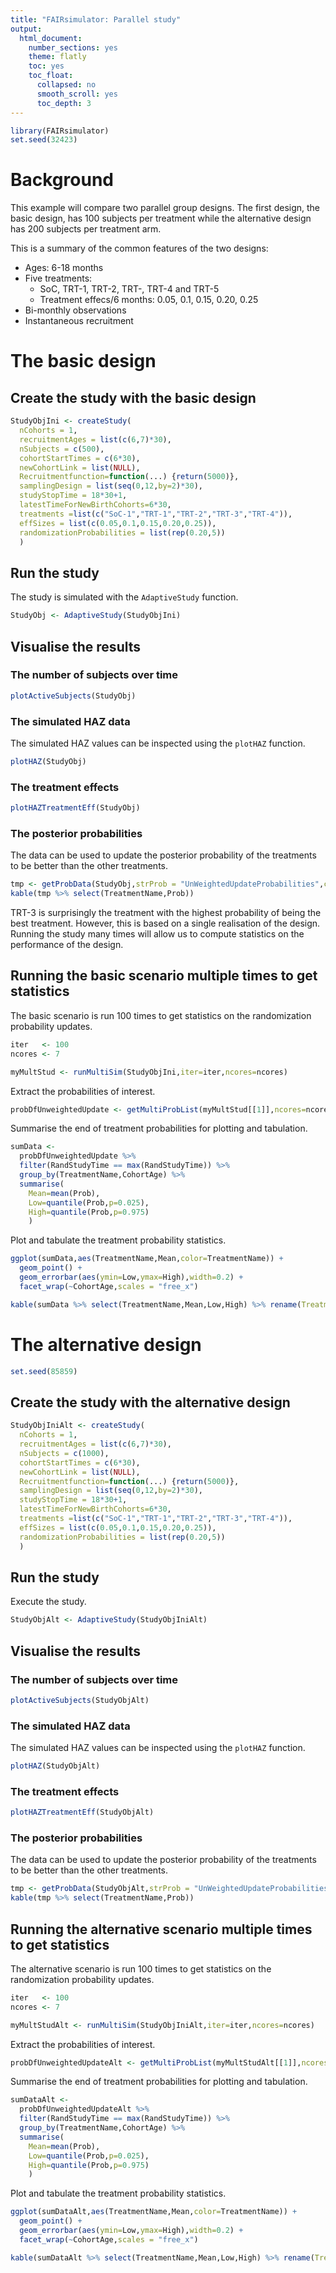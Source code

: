 ```yaml
---
title: "FAIRsimulator: Parallel study"
output:
  html_document: 
    number_sections: yes
    theme: flatly
    toc: yes
    toc_float:
      collapsed: no
      smooth_scroll: yes
      toc_depth: 3
---
```



```r
library(FAIRsimulator)
set.seed(32423)
```


# Background

This example will compare two parallel group designs. The first design, the basic design, has 100 subjects per treatment while the alternative design has 200 subjects per treatment arm.

This is a summary of the common features of the two designs:

* Ages: 6-18 months
* Five treatments: 
    - SoC, TRT-1, TRT-2, TRT-, TRT-4 and TRT-5
    - Treatment effecs/6 months: 0.05, 0.1, 0.15, 0.20, 0.25
* Bi-monthly observations
* Instantaneous recruitment

# The basic design

## Create the study with the basic design

```r
StudyObjIni <- createStudy(
  nCohorts = 1,
  recruitmentAges = list(c(6,7)*30),
  nSubjects = c(500),
  cohortStartTimes = c(6*30),
  newCohortLink = list(NULL),
  Recruitmentfunction=function(...) {return(5000)},
  samplingDesign = list(seq(0,12,by=2)*30),
  studyStopTime = 18*30+1,
  latestTimeForNewBirthCohorts=6*30,
  treatments =list(c("SoC-1","TRT-1","TRT-2","TRT-3","TRT-4")),
  effSizes = list(c(0.05,0.1,0.15,0.20,0.25)),
  randomizationProbabilities = list(rep(0.20,5))
  )
```

## Run the study

The study is simulated with the `AdaptiveStudy` function.

```r
StudyObj <- AdaptiveStudy(StudyObjIni)
```

## Visualise the results

### The number of subjects over time
```r
plotActiveSubjects(StudyObj)
```

### The simulated HAZ data

The simulated HAZ values can be inspected using the `plotHAZ` function.

```r
plotHAZ(StudyObj)
```


### The treatment effects

```r
plotHAZTreatmentEff(StudyObj)
```

### The posterior probabilities

The data can be used to update the posterior probability of the treatments to be better than the other treatments.

```r
tmp <- getProbData(StudyObj,strProb = "UnWeightedUpdateProbabilities",cohortAgeNames="6-18 months")
kable(tmp %>% select(TreatmentName,Prob))
```

TRT-3 is surprisingly the treatment with the highest probability of being the best treatment. However, this is based on a single realisation of the design. Running the study many times will allow us to compute statistics on the performance of the design.



## Running the basic scenario multiple times to get statistics

The basic scenario is run 100 times to get statistics on the randomization probability updates.

```r
iter   <- 100
ncores <- 7

myMultStud <- runMultiSim(StudyObjIni,iter=iter,ncores=ncores)
```

Extract the probabilities of interest.
```r
probDfUnweightedUpdate <- getMultiProbList(myMultStud[[1]],ncores=ncores, strProb="UnWeightedUpdateProbabilities", cohortAgeNames="6-18 months")  
```

Summarise the end of treatment probabilities for plotting and tabulation.
```r
sumData <- 
  probDfUnweightedUpdate %>% 
  filter(RandStudyTime == max(RandStudyTime)) %>% 
  group_by(TreatmentName,CohortAge) %>% 
  summarise(
    Mean=mean(Prob),
    Low=quantile(Prob,p=0.025),
    High=quantile(Prob,p=0.975)
    )
```

Plot and tabulate the treatment probability statistics.
```r
ggplot(sumData,aes(TreatmentName,Mean,color=TreatmentName)) +
  geom_point() +
  geom_errorbar(aes(ymin=Low,ymax=High),width=0.2) +
  facet_wrap(~CohortAge,scales = "free_x")
```

```r
kable(sumData %>% select(TreatmentName,Mean,Low,High) %>% rename(Treatment =TreatmentName,"P0.025"=Low,"P0.975"=High),dig=2)
```



# The alternative design

```r
set.seed(85859)
```

## Create the study with the alternative design

```r
StudyObjIniAlt <- createStudy(
  nCohorts = 1,
  recruitmentAges = list(c(6,7)*30),
  nSubjects = c(1000),
  cohortStartTimes = c(6*30),
  newCohortLink = list(NULL),
  Recruitmentfunction=function(...) {return(5000)},
  samplingDesign = list(seq(0,12,by=2)*30),
  studyStopTime = 18*30+1,
  latestTimeForNewBirthCohorts=6*30,
  treatments =list(c("SoC-1","TRT-1","TRT-2","TRT-3","TRT-4")),
  effSizes = list(c(0.05,0.1,0.15,0.20,0.25)),
  randomizationProbabilities = list(rep(0.20,5))
  )
```

## Run the study

Execute the study.
```r
StudyObjAlt <- AdaptiveStudy(StudyObjIniAlt)
```

## Visualise the results

### The number of subjects over time
```r
plotActiveSubjects(StudyObjAlt)
```

### The simulated HAZ data

The simulated HAZ values can be inspected using the `plotHAZ` function.

```r
plotHAZ(StudyObjAlt)
```


### The treatment effects

```r
plotHAZTreatmentEff(StudyObjAlt)
```

### The posterior probabilities

The data can be used to update the posterior probability of the treatments to be better than the other treatments.

```r
tmp <- getProbData(StudyObjAlt,strProb = "UnWeightedUpdateProbabilities",cohortAgeNames="6-18 months")
kable(tmp %>% select(TreatmentName,Prob))
```

## Running the alternative scenario multiple times to get statistics

The alternative scenario is run 100 times to get statistics on the randomization probability updates.

```r
iter   <- 100
ncores <- 7

myMultStudAlt <- runMultiSim(StudyObjIniAlt,iter=iter,ncores=ncores)
```

Extract the probabilities of interest.
```r
probDfUnweightedUpdateAlt <- getMultiProbList(myMultStudAlt[[1]],ncores=ncores, strProb="UnWeightedUpdateProbabilities", cohortAgeNames="6-18 months")  
```

Summarise the end of treatment probabilities for plotting and tabulation.
```r
sumDataAlt <- 
  probDfUnweightedUpdateAlt %>% 
  filter(RandStudyTime == max(RandStudyTime)) %>% 
  group_by(TreatmentName,CohortAge) %>% 
  summarise(
    Mean=mean(Prob),
    Low=quantile(Prob,p=0.025),
    High=quantile(Prob,p=0.975)
    )
```

Plot and tabulate the treatment probability statistics.
```r
ggplot(sumDataAlt,aes(TreatmentName,Mean,color=TreatmentName)) +
  geom_point() +
  geom_errorbar(aes(ymin=Low,ymax=High),width=0.2) +
  facet_wrap(~CohortAge,scales = "free_x")
```

```r
kable(sumDataAlt %>% select(TreatmentName,Mean,Low,High) %>% rename(Treatment =TreatmentName,"P0.025"=Low,"P0.975"=High),dig=2)
```


